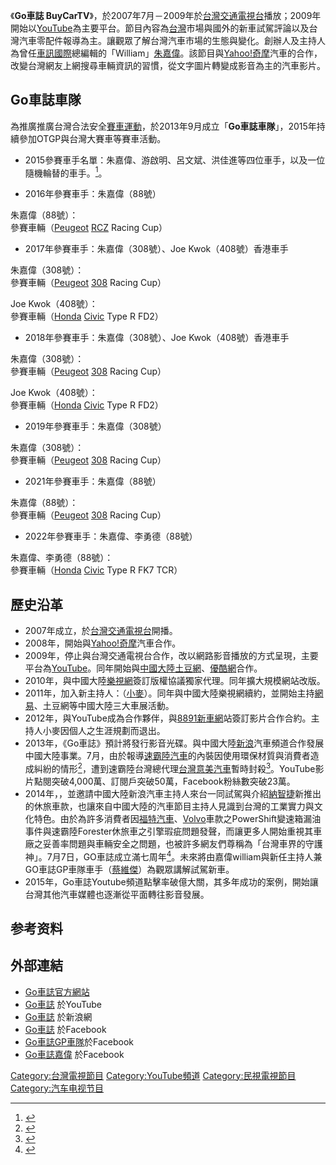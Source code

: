 {{In-progress_tvshow|Go車誌}}
{{Infobox television
| bgcolour      = Gold
| show_name     = '''Go車誌'''
| eng_name      = '''BuyCar TV'''
| image         = 
| caption       = 
| show_name_2   = 
| genre         = [[汽車|汽車]][[駕駛|駕駛]]
| format        = 電視節目、網路媒體
| creator       = 
| developer     = 
| writer        = 
| general_director = 
| director      = 
| assistance_director = 
| creative_director  = 
| presenter     = [[朱嘉偉|朱嘉偉]] 

| starring      = 
| judges        = 
| voices        = 
| narrated      = 
| country       = {{ROC}}
| language      = [[中華民國國語|國語]]
| subtitle      = 
| slogan        = 
| runtime       = 
| produce_year  = {{Start date|2007|07}}－至今
| network       = [[民視第一台|台灣交通電視台]]
| picture_format = 
| audio_format  = 
| first_run     = {{ROC}}
| num_episodes_0 = 
| runtime_0     = 60[[分鐘|分鐘]]（含廣告）
| first_aired   = {{Start date|2007|07}}
| last_aired    = {{End date|2009}}
| network_1     = [[YouTube|YouTube]]
| picture_format_1 = 
| audio_format_1 = 
| first_run_1   = {{ROC}}
| num_episodes_1 = 
| runtime_1     = 
| first_aired_1 = {{Start date|2008}}
| last_aired_1  = 至今
| preceded_by   = 
| followed_by   = 
| related       = 
| show_name_zh-cn = 
| show_name_zh-tw = 
| show_name_zh-hk = 
| show_name_zh-sg = 
| website       = https://www.youtube.com/user/buycartv YouTube
| production_website = 
| imdb_id       = 
| tv_com_id     = 
}}
《'''Go車誌 BuyCarTV'''》，於2007年7月－2009年於[[民視第一台|台灣交通電視台]]播放；2009年開始以[[YouTube|YouTube]]為主要平台。節目內容為[[台灣|台灣]]市場與國外的新車試駕評論以及台灣汽車零配件報導為主。讓觀眾了解台灣汽車市場的生態與變化。創辦人及主持人為曾任[[車訊國際|車訊國際]]總編輯的「William」[[朱嘉偉|朱嘉偉]]。該節目與[[Yahoo!奇摩|Yahoo!奇摩]]汽車的合作，改變台灣網友上網搜尋車輛資訊的習慣，從文字圖片轉變成影音為主的汽車影片。

== Go車誌車隊 ==
為推廣推廣台灣合法安全[[賽車|賽車運動]]，於2013年9月成立「'''Go車誌車隊'''」，2015年持續參加OTGP與台灣大賽車等賽車活動。

* 2015參賽車手名單：朱嘉偉、游啟明、呂文斌、洪佳進等四位車手，以及一位隨機輪替的車手。<ref>{{Cite web |url=https://www.facebook.com/Go%E8%BB%8A%E8%AA%8CRacing-405128669653010/ |title=關於Go車誌GP車隊 |3= |accessdate=2014-07-15 |archive-date=2019-02-16 |archive-url=https://web.archive.org/web/20190216071252/https://www.facebook.com/Go%E8%BB%8A%E8%AA%8CRacing-405128669653010/ |dead-url=no }}</ref>。

* 2016年參賽車手：朱嘉偉（88號）

朱嘉偉（88號）：<br />參賽車輛（[[Peugeot|Peugeot]] [[標緻RCZ|RCZ]] Racing Cup）


* 2017年參賽車手：朱嘉偉（308號）、Joe Kwok（408號）香港車手

朱嘉偉（308號）：<br />參賽車輛（[[Peugeot|Peugeot]] [[標緻308|308]] Racing Cup）

Joe Kwok（408號）：<br />參賽車輛（[[Honda|Honda]] [[Civic|Civic]] Type R FD2）


* 2018年參賽車手：朱嘉偉（308號）、Joe Kwok（408號）香港車手

朱嘉偉（308號）：<br />參賽車輛（[[Peugeot|Peugeot]] [[標緻308|308]] Racing Cup）

Joe Kwok（408號）：<br />參賽車輛（[[Honda|Honda]] [[Civic|Civic]] Type R FD2）


* 2019年參賽車手：朱嘉偉（308號）

朱嘉偉（308號）：<br />參賽車輛（[[Peugeot|Peugeot]] [[標緻308|308]] Racing Cup）


* 2021年參賽車手：朱嘉偉（88號）

朱嘉偉（88號）：<br />參賽車輛（[[Peugeot|Peugeot]] [[標緻308|308]] Racing Cup）


* 2022年參賽車手：朱嘉偉、李勇德（88號）

朱嘉偉、李勇德（88號）：<br />參賽車輛（[[Honda|Honda]] [[Civic|Civic]] Type R FK7 TCR）

== 歷史沿革 ==
* 2007年成立，於[[民視第一台|台灣交通電視台]]開播。
* 2008年，開始與[[Yahoo!奇摩|Yahoo!奇摩]]汽車合作。
* 2009年，停止與台灣交通電視台合作，改以網路影音播放的方式呈現，主要平台為[[YouTube|YouTube]]。同年開始與[[中國|中國]][[中國大陸|大陸]][[土豆網|土豆網]]、[[優酷網|優酷網]]合作。
* 2010年，與中國大陸[[樂視網|樂視網]]簽訂版權協議獨家代理。同年擴大規模網站改版。
* 2011年，加入新主持人：（[[小麥|小麥]]）。同年與中國大陸樂視網續約，並開始主持[[網易|網易]]、土豆網等中國大陸三大車展活動。
* 2012年，與YouTube成為合作夥伴，與[[8891新車網|8891新車網]]站簽訂影片合作合約。主持人小麥因個人之生涯規劃而退出。
* 2013年，《Go車誌》預計將發行影音光碟。與中國大陸[[新浪|新浪]]汽車頻道合作發展中國大陸事業。7月，由於報導[[速霸陸汽車|速霸陸汽車]]的內裝因使用環保材質與消費者造成糾紛的情形<ref>{{Cite web |url=http://www.youtube.com/watch?v=4G4s9rvqOVI |title=環保材質惹禍！Subaru消費者糾紛 |accessdate=Aug 9, 2013 |archive-date=2016-04-10 |archive-url=https://web.archive.org/web/20160410033426/https://www.youtube.com/watch?v=4G4s9rvqOVI |dead-url=no }}</ref>，遭到速霸陸台灣總代理[[台灣意美汽車|台灣意美汽車]]暫時封殺<ref>{{Cite web |url=https://www.facebook.com/BuyCarTV.HD/posts/10151754115302622 |title=Go車誌 Facebook |accessdate=Aug 9, 2013 |archive-date=2019-02-16 |archive-url=https://web.archive.org/web/20190216071252/https://www.facebook.com/BuyCarTV.HD/posts/10151754115302622 |dead-url=no }}</ref>。YouTube影片點閱突破4,000萬、訂閱戶突破50萬，Facebook粉絲數突破23萬。
* 2014年，{{Fact|開始規劃一連串的試車行程活動與將停播許久的節目《[[Go好玩|Go好玩]]》重新開拍，或些許時候出現在螢光幕前與觀眾見面|time=2014-07-14T20:30:24+00:00}}，並邀請中國大陸新浪汽車主持人來台一同試駕與介紹[[納智捷|納智捷]]新推出的休旅車款，也讓來自中國大陸的汽車節目主持人見識到台灣的工業實力與文化特色。由於為許多消費者因[[福特汽車|福特汽車]]、[[Volvo|Volvo]]車款之PowerShift變速箱漏油事件與速霸陸Forester休旅車之引擎瑕疵問題發聲，而讓更多人開始重視其車廠之妥善率問題與車輛安全之問題，也被許多網友們尊稱為「台灣車界的守護神」。7月7日，GO車誌成立滿七周年<ref>{{Cite web |url=https://www.youtube.com/watch?v=OcIkdvGxKfM |title=邁向嶄新里程 - Go車誌7周年晚宴花絮 |accessdate=2014-04-15 |archive-date=2016-03-25 |archive-url=https://web.archive.org/web/20160325104722/https://www.youtube.com/watch?v=OcIkdvGxKfM |dead-url=no }}</ref>。未來將由嘉偉william與新任主持人兼GO車誌GP車隊車手（[[蔡維傑|蔡維傑]]）為觀眾講解試駕新車。
* 2015年，Go車誌Youtube頻道點擊率破億大關，其多年成功的案例，開始讓台灣其他汽車媒體也逐漸從平面轉往影音發展。

== 参考资料 ==
{{Reflist}}

== 外部連結 ==
* [http://buycartv.com/ Go車誌官方網站] {{Wayback|url=http://buycartv.com/ |date=20201202062349 }}
* [http://www.youtube.com/user/buycartv Go車誌] {{Wayback|url=http://www.youtube.com/user/buycartv |date=20210203015513 }}於YouTube
* [http://auto.sina.com.cn/video/buycartv/ Go車誌] {{Wayback|url=http://auto.sina.com.cn/video/buycartv/ |date=20200716112751 }}於新浪網
* [https://www.facebook.com/BuyCarTV.HD Go車誌] {{Wayback|url=https://www.facebook.com/BuyCarTV.HD |date=20191220162320 }}於Facebook
* [https://www.facebook.com/buycartvracing?fref=ts Go車誌GP車隊]{{Wayback|url=https://www.facebook.com/buycartvracing?fref=ts |date=20191017021454 }}於Facebook
* [https://www.facebook.com/buycartvwilliam?fref=ts Go車誌嘉偉] {{Wayback|url=https://www.facebook.com/buycartvwilliam?fref=ts |date=20190216071252 }}於Facebook
[[Category:台灣電視節目|Category:台灣電視節目]]
[[Category:YouTube頻道|Category:YouTube頻道]]
[[Category:民視電視節目|Category:民視電視節目]]
[[Category:汽车电视节目|Category:汽车电视节目]]
